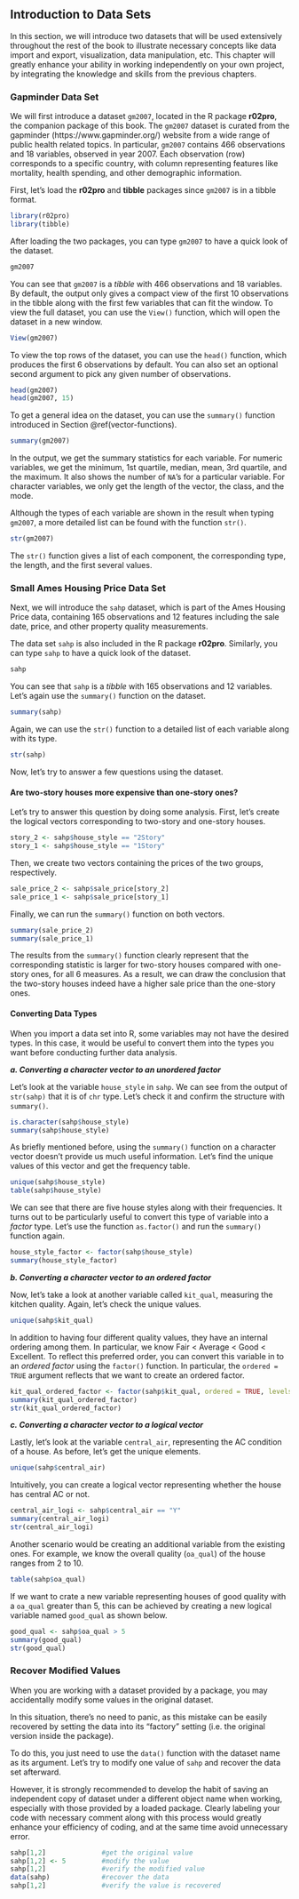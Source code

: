 ## Introduction to Data Sets {#intro-dataset}

In this section, we will introduce two datasets that will be used extensively throughout the rest of the book to illustrate necessary concepts like data import and export, visualization, data manipulation, etc. This chapter will greatly enhance your ability in working independently on your own project, by integrating the knowledge and skills from the previous chapters. 

### Gapminder Data Set {#intro-gapminder}

We will first introduce a dataset `gm2007`, located in the R package **r02pro**, the companion package of this book. The `gm2007` dataset is curated from the gapminder (https://www.gapminder.org/) website from a wide range of public health related topics. In particular, `gm2007` contains 466 observations and 18 variables, observed in year 2007. Each observation (row) corresponds to a specific country, with column representing features like mortality, health spending, and other demographic information. 

First, let's load the **r02pro** and **tibble** packages since `gm2007` is in a tibble format. 

```r
library(r02pro)
library(tibble)
```

After loading the two packages, you can type `gm2007` to have a quick look of the dataset.

```r
gm2007
```

You can see that `gm2007` is a *tibble* with 466 observations and 18 variables. By default, the output only gives a compact view of the first 10 observations in the tibble along with the first few variables that can fit the window. To view the full dataset, you can use the `View()` function, which will open the dataset in a new window. 

```r
View(gm2007)
```

To view the top rows of the dataset, you can use the `head()` function, which produces the first 6 observations by default. You can also set an optional second argument to pick any given number of observations. 

```r
head(gm2007)
head(gm2007, 15)
```

To get a general idea on the dataset, you can use the `summary()` function introduced in Section \@ref(vector-functions). 

```r
summary(gm2007)
```

In the output, we get the summary statistics for each variable. For numeric variables, we get the minimum, 1st quartile, median, mean, 3rd quartile, and the maximum. It also shows the number of `NA`'s for a particular variable. For character variables, we only get the length of the vector, the class, and the mode. 

Although the types of each variable are shown in the result when typing `gm2007`, a more detailed list can be found with the function `str()`. 

```r
str(gm2007)
```

The `str()` function gives a list of each component, the corresponding type, the length, and the first several values. 

### Small Ames Housing Price Data Set {#sahp}

Next, we will introduce the `sahp` dataset, which is part of the Ames Housing Price data, containing 165 observations and 12 features including the sale date, price, and other property quality measurements. 

The data set `sahp` is also included in the R package **r02pro**. Similarly, you can type `sahp` to have a quick look of the dataset.

```r
sahp
```

You can see that `sahp` is a *tibble* with 165 observations and 12 variables. Let's again use the `summary()` function on the dataset. 

```r
summary(sahp)
```

Again, we can use the `str()` function to a detailed list of each variable along with its type. 

```r
str(sahp)
```

Now, let's try to answer a few questions using the dataset. 

#### Are two-story houses more expensive than one-story ones? 

Let's try to answer this question by doing some analysis. First, let's create the logical vectors corresponding to two-story and one-story houses. 

```r
story_2 <- sahp$house_style == "2Story"
story_1 <- sahp$house_style == "1Story"
```

Then, we create two vectors containing the prices of the two groups, respectively. 

```r
sale_price_2 <- sahp$sale_price[story_2]
sale_price_1 <- sahp$sale_price[story_1]
```

Finally, we can run the `summary()` function on both vectors.

```r
summary(sale_price_2)
summary(sale_price_1)
```

The results from the `summary()` function clearly represent that the corresponding statistic is larger for two-story houses compared with one-story ones, for all 6 measures. As a result, we can draw the conclusion that the two-story houses indeed have a higher sale price than the one-story ones.

#### Converting Data Types

When you import a data set into R, some variables may not have the desired types. In this case, it would be useful to convert them into the types you want before conducting further data analysis. 

***a. Converting a character vector to an unordered factor***

Let's look at the variable `house_style` in `sahp`. We can see from the output of `str(sahp)` that it is of `chr` type. Let's check it and confirm the structure with `summary()`.

```r
is.character(sahp$house_style)
summary(sahp$house_style)
```

As briefly mentioned before, using the `summary()` function on a character vector doesn't provide us much useful information. Let's find the unique values of this vector and get the frequency table.

```r
unique(sahp$house_style)
table(sahp$house_style)
```

We can see that there are five house styles along with their frequencies. It turns out to be particularly useful to convert this type of variable into a *factor* type. Let's use the function `as.factor()` and run the `summary()` function again. 

```r
house_style_factor <- factor(sahp$house_style)
summary(house_style_factor)
```

***b. Converting a character vector to an ordered factor***

Now, let's take a look at another variable called `kit_qual`, measuring the kitchen quality. Again, let's check the unique values.

```r
unique(sahp$kit_qual)
```

In addition to having four different quality values, they have an internal ordering among them. In particular, we know Fair < Average < Good < Excellent. To reflect this preferred order, you can convert this variable in to an *ordered factor* using the `factor()` function. In particular, the `ordered = TRUE` argument reflects that we want to create an ordered factor. 

```r
kit_qual_ordered_factor <- factor(sahp$kit_qual, ordered = TRUE, levels = c("Fair", "Average", "Good", "Excellent"))#covert to ordered factor
summary(kit_qual_ordered_factor)
str(kit_qual_ordered_factor)
```

***c. Converting a character vector to a logical vector***

Lastly, let's look at the variable `central_air`, representing the AC condition of a house. As before, let's get the unique elements. 

```r
unique(sahp$central_air)
```

Intuitively, you can create a logical vector representing whether the house has central AC or not. 

```r
central_air_logi <- sahp$central_air == "Y"
summary(central_air_logi)
str(central_air_logi)
```

Another scenario would be creating an additional variable from the existing ones. For example, we know the overall quality (`oa_qual`) of the house ranges from 2 to 10. 

```r
table(sahp$oa_qual)
```

If we want to crate a new variable representing houses of good quality with a `oa_qual` greater than 5, this can be achieved by creating a new logical variable named `good_qual` as shown below. 

```r
good_qual <- sahp$oa_qual > 5
summary(good_qual)
str(good_qual)
```

### Recover Modified Values

When you are working with a dataset provided by a package, you may accidentally modify some values in the original dataset.

In this situation, there's no need to panic, as this mistake can be easily recovered by setting the data into its "factory" setting (i.e. the original version inside the package). 

To do this, you just need to use the `data()` function with the dataset name as its argument. Let's try to modify one value of `sahp` and recover the data set afterward.

However, it is strongly recommended to develop the habit of saving an independent copy of dataset under a different object name when working, especially with those provided by a loaded package. Clearly labeling your code with necessary comment along with this process would greatly enhance your efficiency of coding, and at the same time avoid unnecessary error. 

```r
sahp[1,2]              #get the original value
sahp[1,2] <- 5         #modify the value
sahp[1,2]              #verify the modified value
data(sahp)             #recover the data
sahp[1,2]              #verify the value is recovered
```
